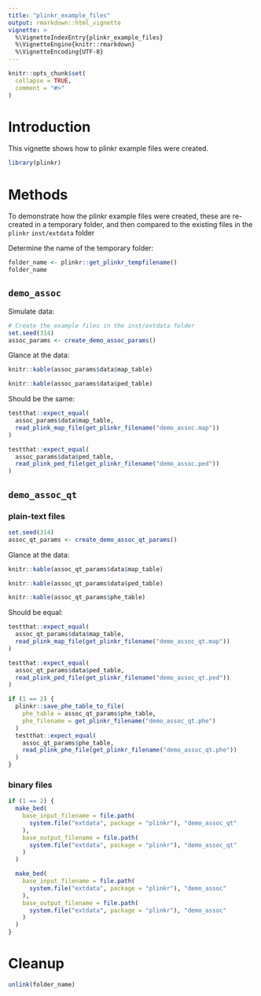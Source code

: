 ```yaml
---
title: "plinkr_example_files"
output: rmarkdown::html_vignette
vignette: >
  %\VignetteIndexEntry{plinkr_example_files}
  %\VignetteEngine{knitr::rmarkdown}
  %\VignetteEncoding{UTF-8}
---
```


```r
knitr::opts_chunk$set(
  collapse = TRUE,
  comment = "#>"
)
```

# Introduction

This vignette shows how to plinkr example files were created.

```r
library(plinkr)
```

# Methods

To demonstrate how the plinkr example files were created,
these are re-created in a temporary folder, 
and then compared to the existing files
in the `plinkr` `inst/extdata` folder

Determine the name of the temporary folder:

```r
folder_name <- plinkr::get_plinkr_tempfilename()
folder_name
```

## `demo_assoc`

Simulate data:

```r
# Create the example files in the inst/extdata folder
set.seed(314)
assoc_params <- create_demo_assoc_params()
```

Glance at the data:

```r
knitr::kable(assoc_params$data$map_table)
```

```r
knitr::kable(assoc_params$data$ped_table)
```

Should be the same:

```r
testthat::expect_equal(
  assoc_params$data$map_table,
  read_plink_map_file(get_plinkr_filename("demo_assoc.map"))
)
```

```r
testthat::expect_equal(
  assoc_params$data$ped_table,
  read_plink_ped_file(get_plinkr_filename("demo_assoc.ped"))
)
```

## `demo_assoc_qt` 

### plain-text files

```r
set.seed(314)
assoc_qt_params <- create_demo_assoc_qt_params()
```

Glance at the data:

```r
knitr::kable(assoc_qt_params$data$map_table)
```

```r
knitr::kable(assoc_qt_params$data$ped_table)
```

```r
knitr::kable(assoc_qt_params$phe_table)
```

Should be equal:

```r
testthat::expect_equal(
  assoc_qt_params$data$map_table,
  read_plink_map_file(get_plinkr_filename("demo_assoc_qt.map"))
)
```

```r
testthat::expect_equal(
  assoc_qt_params$data$ped_table,
  read_plink_ped_file(get_plinkr_filename("demo_assoc_qt.ped"))
)
```

```r
if (1 == 2) {
  plinkr::save_phe_table_to_file(
    phe_table = assoc_qt_params$phe_table,
    phe_filename = get_plinkr_filename("demo_assoc_qt.phe")
  )
  testthat::expect_equal(
    assoc_qt_params$phe_table,
    read_plink_phe_file(get_plinkr_filename("demo_assoc_qt.phe"))
  )
}
```

### binary files

```r
if (1 == 2) {
  make_bed(
    base_input_filename = file.path(
      system.file("extdata", package = "plinkr"), "demo_assoc_qt"
    ),
    base_output_filename = file.path(
      system.file("extdata", package = "plinkr"), "demo_assoc_qt"
    )
  )

  make_bed(
    base_input_filename = file.path(
      system.file("extdata", package = "plinkr"), "demo_assoc"
    ),
    base_output_filename = file.path(
      system.file("extdata", package = "plinkr"), "demo_assoc"
    )
  )
}
```

# Cleanup

```r
unlink(folder_name)
```
